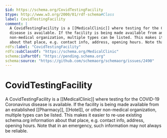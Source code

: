 ```yaml
---
$id: https://schema.org/CovidTestingFacility
$type: http://www.w3.org/2000/01/rdf-schema#Class
label: CovidTestingFacility
comment: |
  A CovidTestingFacility is a [[MedicalClinic]] where testing for the COVID-19 Coronavirus
  disease is available. If the facility is being made available from an established [[Pharmacy]], [[Hotel]], or other
  non-medical organization, multiple types can be listed. This makes it easier to re-use existing schema.org information
  about that place, e.g. contact info, address, opening hours. Note that in an emergency, such information may not always be reliable.
rdfs:label: "CovidTestingFacility"
rdfs:subClassOf: "https://schema.org/MedicalClinic"
schema:isPartOf: "https://pending.schema.org"
schema:source: "https://github.com/schemaorg/schemaorg/issues/2490"
---
```


# CovidTestingFacility

A CovidTestingFacility is a [[MedicalClinic]] where testing for the COVID-19 Coronavirus
      disease is available. If the facility is being made available from an established [[Pharmacy]], [[Hotel]], or other
      non-medical organization, multiple types can be listed. This makes it easier to re-use existing schema.org information
      about that place, e.g. contact info, address, opening hours. Note that in an emergency, such information may not always be reliable.

